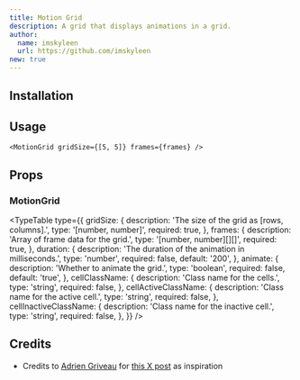 ```yaml
---
title: Motion Grid
description: A grid that displays animations in a grid.
author:
  name: imskyleen
  url: https://github.com/imskyleen
new: true
---
```


<ComponentPreview name="motion-grid-demo" />

## Installation

<ComponentInstallation name="motion-grid" />

## Usage

```tsx
<MotionGrid gridSize={[5, 5]} frames={frames} />
```

## Props

### MotionGrid

<TypeTable
  type={{
    gridSize: {
      description: 'The size of the grid as [rows, columns].',
      type: '[number, number]',
      required: true,
    },
    frames: {
      description: 'Array of frame data for the grid.',
      type: '[number, number][][]',
      required: true,
    },
    duration: {
      description: 'The duration of the animation in milliseconds.',
      type: 'number',
      required: false,
      default: '200',
    },
    animate: {
      description: 'Whether to animate the grid.',
      type: 'boolean',
      required: false,
      default: 'true',
    },
    cellClassName: {
      description: 'Class name for the cells.',
      type: 'string',
      required: false,
    },
    cellActiveClassName: {
      description: 'Class name for the active cell.',
      type: 'string',
      required: false,
    },
    cellInactiveClassName: {
      description: 'Class name for the inactive cell.',
      type: 'string',
      required: false,
    },
  }}
/>

## Credits

- Credits to [Adrien Griveau](https://x.com/Griveau) for [this X post](https://x.com/Griveau/status/1932832554354163804) as inspiration
